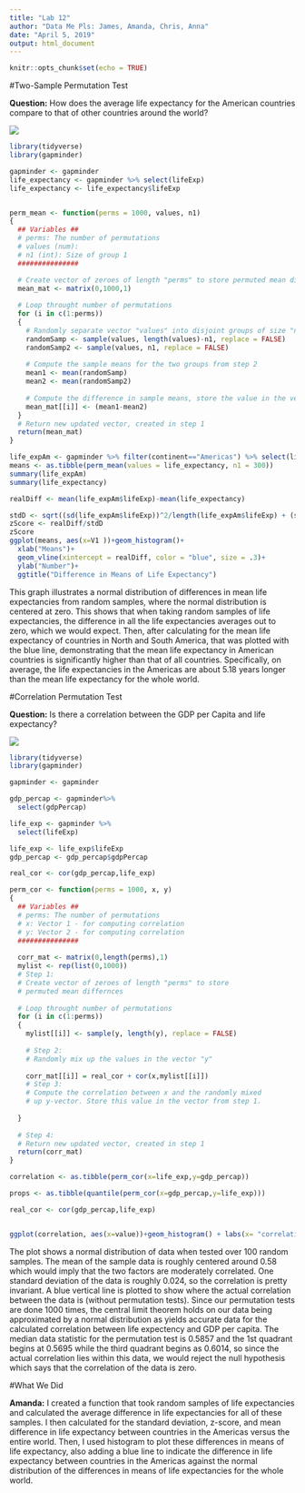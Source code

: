 ```yaml
---
title: "Lab 12"
author: "Data Me Pls: James, Amanda, Chris, Anna"
date: "April 5, 2019"
output: html_document
---
```


```r
knitr::opts_chunk$set(echo = TRUE)
```

#Two-Sample Permutation Test

__Question:__ How does the average life expectancy for the American countries compare to that of other countries around the world?

![](plots/means.png)

```r
library(tidyverse)
library(gapminder)

gapminder <- gapminder
life_expectancy <- gapminder %>% select(lifeExp)
life_expectancy <- life_expectancy$lifeExp


perm_mean <- function(perms = 1000, values, n1)
{
  ## Variables ##
  # perms: The number of permutations 
  # values (num): 
  # n1 (int): Size of group 1
  ###############

  # Create vector of zeroes of length "perms" to store permuted mean differnces
  mean_mat <- matrix(0,1000,1)
  
  # Loop throught number of permutations
  for (i in c(1:perms))
  {
    # Randomly separate vector "values" into disjoint groups of size "n1" and "length(values) - n1" respectively size <- length(values) - n1
    randomSamp <- sample(values, length(values)-n1, replace = FALSE)
    randomSamp2 <- sample(values, n1, replace = FALSE)
    
    # Compute the sample means for the two groups from step 2
    mean1 <- mean(randomSamp)
    mean2 <- mean(randomSamp2)
    
    # Compute the difference in sample means, store the value in the vector from step 1
    mean_mat[[i]] <- (mean1-mean2)
  }
  # Return new updated vector, created in step 1
  return(mean_mat)
}

life_expAm <- gapminder %>% filter(continent=="Americas") %>% select(lifeExp)
means <- as.tibble(perm_mean(values = life_expectancy, n1 = 300))
summary(life_expAm)
summary(life_expectancy)

realDiff <- mean(life_expAm$lifeExp)-mean(life_expectancy)

stdD <- sqrt((sd(life_expAm$lifeExp))^2/length(life_expAm$lifeExp) + (sd(life_expectancy))^2/length(life_expectancy))
zScore <- realDiff/stdD
zScore
ggplot(means, aes(x=V1 ))+geom_histogram()+
  xlab("Means")+
  geom_vline(xintercept = realDiff, color = "blue", size = .3)+
  ylab("Number")+
  ggtitle("Difference in Means of Life Expectancy")
```

This graph illustrates a normal distribution of differences in mean life expectancies from random samples, where the normal distribution is centered at zero. This shows that when taking random samples of life expectancies, the difference in all the life expectancies averages out to zero, which we would expect. Then, after calculating for the mean life expectancy of countries in North and South America, that was plotted with the blue line, demonstrating that the mean life expectancy in American countries is significantly higher than that of all countries. Specifically, on average, the life expectancies in the Americas are about 5.18 years longer than the mean life expectancy for the whole world.


#Correlation Permutation Test

__Question:__ Is there a correlation between the GDP per Capita and life expectancy? 

![](plots/correlation.png)

```r

library(tidyverse)
library(gapminder)

gapminder <- gapminder

gdp_percap <- gapminder%>%
  select(gdpPercap)

life_exp <- gapminder %>%
  select(lifeExp)

life_exp <- life_exp$lifeExp
gdp_percap <- gdp_percap$gdpPercap

real_cor <- cor(gdp_percap,life_exp)

perm_cor <- function(perms = 1000, x, y)
{
  ## Variables ##
  # perms: The number of permutations 
  # x: Vector 1 - for computing correlation
  # y: Vector 2 - for computing correlation
  ###############
  
  corr_mat <- matrix(0,length(perms),1)
  mylist <- rep(list(0,1000))
  # Step 1:
  # Create vector of zeroes of length "perms" to store
  # permuted mean differnces
  
  # Loop throught number of permutations
  for (i in c(1:perms))
  {
    mylist[[i]] <- sample(y, length(y), replace = FALSE)
    
    # Step 2:
    # Randomly mix up the values in the vector "y"
    
    corr_mat[[i]] = real_cor + cor(x,mylist[[i]])
    # Step 3:
    # Compute the correlation between x and the randomly mixed
    # up y-vector. Store this value in the vector from step 1.
    
  }
  
  # Step 4:
  # Return new updated vector, created in step 1
  return(corr_mat)
}

correlation <- as.tibble(perm_cor(x=life_exp,y=gdp_percap))

props <- as.tibble(quantile(perm_cor(x=gdp_percap,y=life_exp)))

real_cor <- cor(gdp_percap,life_exp)


ggplot(correlation, aes(x=value))+geom_histogram() + labs(x= "correlation", y = "count", title = "correlation between GDP per capita and life expectency")+ geom_vline(xintercept = real_cor, col = "Blue")
```

The plot shows a normal distribution of data when tested over 100 random samples. The mean of the sample data is roughly centered around 0.58 which would imply that the two factors are moderately correlated. One standard deviation of the data is roughly 0.024, so the correlation is pretty invariant. A blue vertical line is plotted to show where the actual correlation between the data is (without permutation tests). Since our permutation tests are done 1000 times, the central limit theorem holds on our data being approximated by a normal distribution as yields accurate data for the calculated correlation between life expectency and GDP per capita. The median data statistic for the permutation test is 0.5857 and the 1st quadrant begins at 0.5695 while the third quadrant begins as 0.6014, so since the actual correlation lies within this data, we would reject the null hypothesis which says that the correlation of the data is zero. 

#What We Did

__Amanda:__ I created a function that took random samples of life expectancies and calculated the average difference in life expectancies for all of these samples. I then calculated for the standard deviation, z-score, and mean difference in life expectancy between countries in the Americas versus the entire world. Then, I used histogram to plot these differences in means of life expectancy, also adding a blue line to indicate the difference in life expectancy between countries in the Americas against the normal distribution of the differences in means of life expectancies for the whole world. 